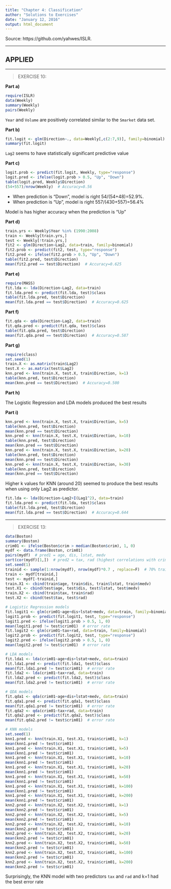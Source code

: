```yaml
---
title: "Chapter 4: Classification"
author: "Solutions to Exercises"
date: "January 12, 2016"
output: html_document
---
```


Source: https://github.com/yahwes/ISLR.

***
## APPLIED
***

<a id="ex10"></a>

>EXERCISE 10:

__Part a)__

```r
require(ISLR)
data(Weekly)
summary(Weekly)
pairs(Weekly)
```

`Year` and `Volume` are positively correlated similar to the `Smarket` data set.

__Part b)__

```r
fit.logit <- glm(Direction~., data=Weekly[,c(2:7,9)], family=binomial)
summary(fit.logit)
```

`Lag2` seems to have statistically significant predictive value

__Part c)__

```r
logit.prob <- predict(fit.logit, Weekly, type="response")
logit.pred <- ifelse(logit.prob > 0.5, "Up", "Down")
table(logit.pred, Weekly$Direction)
(54+557)/nrow(Weekly)  # Accuracy=0.56
```

* When prediction is "Down", model is right 54/(54+48)=52.9%.
* When prediction is "Up", model is right 557/(430+557)=56.4%

Model is has higher accuracy when the prediction is "Up"

__Part d)__

```r
train.yrs <- Weekly$Year %in% (1990:2008)
train <- Weekly[train.yrs,]
test <- Weekly[!train.yrs,]
fit2 <- glm(Direction~Lag2, data=train, family=binomial)
fit2.prob <- predict(fit2, test, type="response")
fit2.pred <- ifelse(fit2.prob > 0.5, "Up", "Down")
table(fit2.pred, test$Direction)
mean(fit2.pred == test$Direction)  # Accuracy=0.625
```

__Part e)__

```r
require(MASS)
fit.lda <- lda(Direction~Lag2, data=train)
fit.lda.pred <- predict(fit.lda, test)$class
table(fit.lda.pred, test$Direction)
mean(fit.lda.pred == test$Direction)  # Accuracy=0.625
```

__Part f)__

```r
fit.qda <- qda(Direction~Lag2, data=train)
fit.qda.pred <- predict(fit.qda, test)$class
table(fit.qda.pred, test$Direction)
mean(fit.qda.pred == test$Direction)  # Accuracy=0.587
```

__Part g)__

```r
require(class)
set.seed(1)
train.X <- as.matrix(train$Lag2)
test.X <- as.matrix(test$Lag2)
knn.pred <- knn(train.X, test.X, train$Direction, k=1)
table(knn.pred, test$Direction)
mean(knn.pred == test$Direction)  # Accuracy=0.500
```

__Part h)__

The Logistic Regression and LDA models produced the best results

__Part i)__

```r
knn.pred <- knn(train.X, test.X, train$Direction, k=5)
table(knn.pred, test$Direction)
mean(knn.pred == test$Direction)
knn.pred <- knn(train.X, test.X, train$Direction, k=10)
table(knn.pred, test$Direction)
mean(knn.pred == test$Direction)
knn.pred <- knn(train.X, test.X, train$Direction, k=20)
table(knn.pred, test$Direction)
mean(knn.pred == test$Direction)
knn.pred <- knn(train.X, test.X, train$Direction, k=30)
table(knn.pred, test$Direction)
mean(knn.pred == test$Direction)
```

Higher k values for KNN (around 20) seemed to produce the best results when using only Lag2 as predictor.

```r
fit.lda <- lda(Direction~Lag2+I(Lag1^2), data=train)
fit.lda.pred <- predict(fit.lda, test)$class
table(fit.lda.pred, test$Direction)
mean(fit.lda.pred == test$Direction)  # Accuracy=0.644
```

***

<a id="ex13"></a>

>EXERCISE 13:

```r
data(Boston)
summary(Boston)
crim01 <- ifelse(Boston$crim > median(Boston$crim), 1, 0)
mydf <- data.frame(Boston, crim01)
pairs(mydf)  # pred1 = age, dis, lstat, medv
sort(cor(mydf)[1,])  # pred2 = tax, rad (highest correlations with crim)
set.seed(1)
trainid <- sample(1:nrow(mydf), nrow(mydf)*0.7 , replace=F)  # 70% train, 30% test
train <- mydf[trainid,]
test <- mydf[-trainid,]
train.X1 <- cbind(train$age, train$dis, train$lstat, train$medv)
test.X1 <- cbind(test$age, test$dis, test$lstat, test$medv)
train.X2 <- cbind(train$tax, train$rad)
test.X2 <- cbind(test$tax, test$rad)

# Logistic Regression models
fit.logit1 <- glm(crim01~age+dis+lstat+medv, data=train, family=binomial)
logit1.prob <- predict(fit.logit1, test, type="response")
logit1.pred <- ifelse(logit1.prob > 0.5, 1, 0)
mean(logit1.pred != test$crim01)  # error rate
fit.logit2 <- glm(crim01~tax+rad, data=train, family=binomial)
logit2.prob <- predict(fit.logit2, test, type="response")
logit2.pred <- ifelse(logit2.prob > 0.5, 1, 0)
mean(logit2.pred != test$crim01)  # error rate

# LDA models
fit.lda1 <- lda(crim01~age+dis+lstat+medv, data=train)
fit.lda1.pred <- predict(fit.lda1, test)$class
mean(fit.lda1.pred != test$crim01)  # error rate
fit.lda2 <- lda(crim01~tax+rad, data=train)
fit.lda2.pred <- predict(fit.lda2, test)$class
mean(fit.lda2.pred != test$crim01)  # error rate

# QDA models
fit.qda1 <- qda(crim01~age+dis+lstat+medv, data=train)
fit.qda1.pred <- predict(fit.qda1, test)$class
mean(fit.qda1.pred != test$crim01)  # error rate
fit.qda2 <- qda(crim01~tax+rad, data=train)
fit.qda2.pred <- predict(fit.qda2, test)$class
mean(fit.qda2.pred != test$crim01)  # error rate

# KNN models
set.seed(1)
knn1.pred <- knn(train.X1, test.X1, train$crim01, k=1)
mean(knn1.pred != test$crim01)
knn1.pred <- knn(train.X1, test.X1, train$crim01, k=5)
mean(knn1.pred != test$crim01)
knn1.pred <- knn(train.X1, test.X1, train$crim01, k=10)
mean(knn1.pred != test$crim01)
knn1.pred <- knn(train.X1, test.X1, train$crim01, k=20)
mean(knn1.pred != test$crim01)
knn1.pred <- knn(train.X1, test.X1, train$crim01, k=50)
mean(knn1.pred != test$crim01)
knn1.pred <- knn(train.X1, test.X1, train$crim01, k=100)
mean(knn1.pred != test$crim01)
knn1.pred <- knn(train.X1, test.X1, train$crim01, k=200)
mean(knn1.pred != test$crim01)
knn2.pred <- knn(train.X2, test.X2, train$crim01, k=1)
mean(knn2.pred != test$crim01)
knn2.pred <- knn(train.X2, test.X2, train$crim01, k=5)
mean(knn2.pred != test$crim01)
knn2.pred <- knn(train.X2, test.X2, train$crim01, k=10)
mean(knn2.pred != test$crim01)
knn2.pred <- knn(train.X2, test.X2, train$crim01, k=20)
mean(knn2.pred != test$crim01)
knn2.pred <- knn(train.X2, test.X2, train$crim01, k=50)
mean(knn2.pred != test$crim01)
knn2.pred <- knn(train.X2, test.X2, train$crim01, k=100)
mean(knn2.pred != test$crim01)
knn2.pred <- knn(train.X2, test.X2, train$crim01, k=200)
mean(knn2.pred != test$crim01)
```

Surprisingly, the KNN model with two predictors `tax` and `rad` and k=1 had the best error rate
